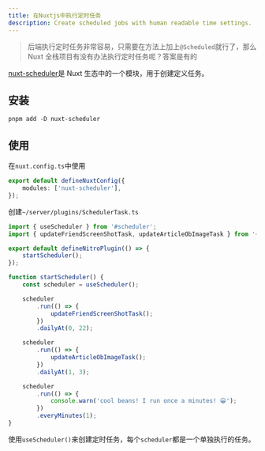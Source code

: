 ```yaml
---
title: 在Nuxtjs中执行定时任务
description: Create scheduled jobs with human readable time settings.
---
```


> 后端执行定时任务非常容易，只需要在方法上加上`@Scheduled`就行了，那么 Nuxt 全栈项目有没有办法执行定时任务呢？答案是有的

[nuxt-scheduler](https://github.com/jurassicjs/nuxt-scheduler)是 Nuxt 生态中的一个模块，用于创建定义任务。

## 安装

```shell
pnpm add -D nuxt-scheduler
```

## 使用

在`nuxt.config.ts`中使用

```ts
export default defineNuxtConfig({
	modules: ['nuxt-scheduler'],
});
```

创建`~/server/plugins/SchedulerTask.ts`

```ts
import { useScheduler } from '#scheduler';
import { updateFriendScreenShotTask, updateArticleObImageTask } from '~/server/task';

export default defineNitroPlugin(() => {
	startScheduler();
});

function startScheduler() {
	const scheduler = useScheduler();

	scheduler
		.run(() => {
			updateFriendScreenShotTask();
		})
		.dailyAt(0, 22);

	scheduler
		.run(() => {
			updateArticleObImageTask();
		})
		.dailyAt(1, 3);

	scheduler
		.run(() => {
			console.warn('cool beans! I run once a minutes! 😀');
		})
		.everyMinutes(1);
}
```

使用`useScheduler()`来创建定时任务，每个`scheduler`都是一个单独执行的任务。
